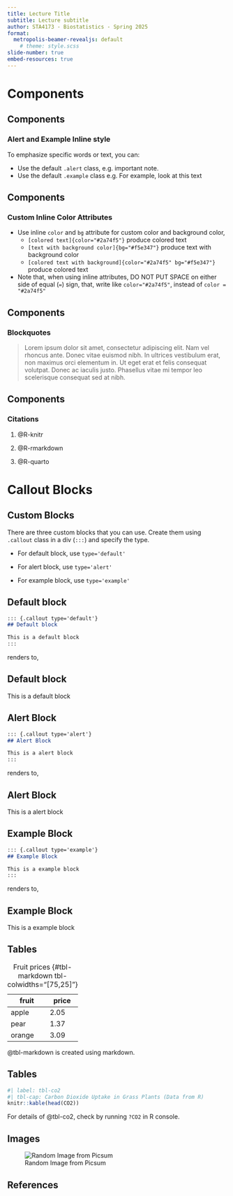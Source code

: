 ```yaml
---
title: Lecture Title
subtitle: Lecture subtitle 
author: STA4173 - Biostatistics - Spring 2025
format: 
  metropolis-beamer-revealjs: default
    # theme: style.scss
slide-number: true
embed-resources: true
---
```


# Components 

## Components

### Alert and Example Inline style

To emphasize specific words or text, you can:

- Use the default `.alert` class, e.g. [important note]{.alert}.
- Use the default `.example` class e.g. [For example, look at this text]{.example}

## Components

### Custom Inline Color Attributes

- Use inline `color` and `bg` attribute for custom color and background color, 
    - `[colored text]{color="#2a74f5"}` produce [colored text]{color="#2a74f5"}
    - `[text with background color]{bg="#f5e347"}` produce [text with background color]{bg="#f5e347"}
    - `[colored text with background]{color="#2a74f5" bg="#f5e347"}` produce [colored text]{color="#2a74f5" bg="#f5e347"}
- [Note that, when using inline attributes, DO NOT PUT SPACE on either side of equal (`=`) sign, that, write like `color="#2a74f5"`, instead of `color = "#2a74f5"`]{.alert}

## Components

### Blockquotes

> Lorem ipsum dolor sit amet, consectetur adipiscing elit. Nam vel rhoncus ante. Donec vitae euismod nibh. In ultrices vestibulum erat, non maximus orci elementum in. Ut eget erat et felis consequat volutpat. Donec ac iaculis justo. Phasellus vitae mi tempor leo scelerisque consequat sed at nibh.

## Components

### Citations

1. @R-knitr

2. @R-rmarkdown

3. @R-quarto

# Callout Blocks

## Custom Blocks

There are three custom blocks that you can use. Create them using `.callout` class in a div (`:::`) and specify the type.

- For default block, use `type='default'`

- For alert block, use `type='alert'`

- For example block, use `type='example'`

## Default block

```.markdown
::: {.callout type='default'}
## Default block

This is a default block
:::
```

renders to,

::: {.callout type='default'}
## Default block

This is a default block
:::

## Alert Block

```.markdown
::: {.callout type='alert'}
## Alert Block

This is a alert block
:::
```

renders to, 

::: {.callout type='alert'}
## Alert Block

This is a alert block
:::


## Example Block

```.markdown
::: {.callout type='example'}
## Example Block

This is a example block
:::
```

renders to,

::: {.callout type='example'}
## Example Block

This is a example block
:::



## Tables

| fruit  | price  |
|--------|--------|
| apple  | 2.05   |
| pear   | 1.37   |
| orange | 3.09   |

: Fruit prices {#tbl-markdown tbl-colwidths="[75,25]"}

@tbl-markdown is created using markdown.

## Tables

```r
#| label: tbl-co2
#| tbl-cap: Carbon Dioxide Uptake in Grass Plants (Data from R)
knitr::kable(head(CO2))
```

For details of @tbl-co2, check by running `?CO2` in R console.

## Images

![Random Image from Picsum](images/picsum.png)

## References

::: {#refs}
:::

